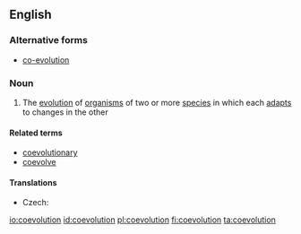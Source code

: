 ==English==

===Alternative forms===
* [[co-evolution]]

===Noun===
{{wikipedia|co-evolution}}
{{en-noun|~}}

# {{lb|en|ecology}} The [[evolution]] of [[organism]]s of two or more [[species]] in which each [[adapt]]s to changes in the other

====Related terms====
* [[coevolutionary]]
* [[coevolve]]

====Translations====
{{trans-top|evolution featuring mutual adaptation}}
* Czech: {{t|cs|koevoluce|f}}
{{trans-mid}}
{{trans-bottom}}

[[io:coevolution]]
[[id:coevolution]]
[[pl:coevolution]]
[[fi:coevolution]]
[[ta:coevolution]]